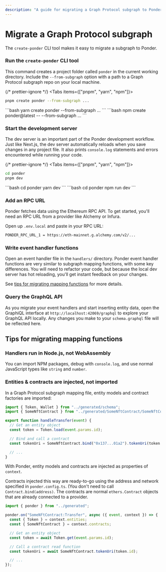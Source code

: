 ```yaml
---
description: "A guide for migrating a Graph Protocol subgraph to Ponder"
---
```



# Migrate a Graph Protocol subgraph

The `create-ponder` CLI tool makes it easy to migrate a subgraph to Ponder.

<div className="steps-container">

### Run the `create-ponder` CLI tool

This command creates a project folder called `ponder` in the current working directory. Include the `--from-subgraph` option with a path to a Graph Protocol subgraph repo on your local machine.

{/* prettier-ignore */}
<Tabs items={["pnpm", "yarn", "npm"]}>
  <Tab>
```bash
pnpm create ponder --from-subgraph ...
```
</Tab>
  <Tab>
```bash
yarn create ponder --from-subgraph ...
```
</Tab>
  <Tab>
```bash
npm create ponder@latest -- --from-subgraph ...
```
</Tab>
</Tabs>

### Start the development server

The dev server is an important part of the Ponder development workflow. Just like Next.js, the dev server automatically reloads when you save changes in any project file. It also prints `console.log` statements and errors encountered while running your code.

{/* prettier-ignore */}
<Tabs items={["pnpm", "yarn", "npm"]}>
  <Tab>
```bash
cd ponder
pnpm dev
```
</Tab>
  <Tab>
```bash
cd ponder
yarn dev
```
</Tab>
  <Tab>
```bash
cd ponder
npm run dev
```
</Tab>
</Tabs>

### Add an RPC URL

Ponder fetches data using the Ethereum RPC API. To get started, you'll need an RPC URL from a provider like Alchemy or Infura.

Open up `.env.local` and paste in your RPC URL:

```bash filename=".env.local"
PONDER_RPC_URL_1 = https://eth-mainnet.g.alchemy.com/v2/...
```

### Write event handler functions

Open an event handler file in the `handlers/` directory. Ponder event handler functions are very similar to subgraph mapping functions, with some key differences. You will need to refactor your code, but because the local dev server has hot reloading, you'll get instant feedback on your changes.

See [tips for migrating mapping functions](/getting-started/migrate-subgraph#tips-for-migrating-mapping-functions) for more details.

### Query the GraphQL API

As you migrate your event handlers and start inserting entity data, open the GraphiQL interface at `http://localhost:42069/graphql` to explore your GraphQL API locally. Any changes you make to your `schema.graphql` file will be reflected here.

</div>

## Tips for migrating mapping functions

### Handlers run in Node.js, not WebAssembly

You can import NPM packages, debug with `console.log`, and use normal JavaScript types like `string` and `number`.

### Entities & contracts are injected, not imported

In a Graph Protocol subgraph mapping file, entity models and contract factories are imported:

```ts filename="mapping.ts (Graph Protocol)"
import { Token, Wallet } from "../generated/schema";
import { SomeNftContract } from "../generated/SomeNftContract/SomeNftContract";

export function handleTransfer(event) {
  // Get an entity object
  const token = Token.load(event.params.id);

  // Bind and call a contract
  const tokenUri = SomeNftContract.bind("0x137...01a2").tokenUri(token.id);

  // ...
}
```

With Ponder, entity models and contracts are injected as properties of `context`.

Contracts injected this way are ready-to-go using the address and network specified in `ponder.config.ts`. (You don't need to call `Contract.bind(address)`. The contracts are normal `ethers.Contract` objects that are already connected to a provider.

```ts filename="SomeNftContract.ts"
import { ponder } from "../generated";

ponder.on("SomeNftContract:Transfer", async ({ event, context }) => {
  const { Token } = context.entities;
  const { SomeNftContract } = context.contracts;

  // Get an entity object
  const token = await Token.get(event.params.id);

  // Call a contract read function
  const tokenUri = await SomeNftContract.tokenUri(token.id);

  // ...
});
```
